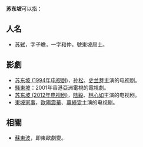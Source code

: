 '''苏东坡'''可以指：

==人名==
*[[苏轼|苏轼]]，字子瞻，一字和仲，號東坡居士。

==影劇==
*[[苏东坡_(1994年电视剧)|苏东坡 (1994年电视剧)]]，[[孙松_(演员)|孙松]]、[[史兰芽|史兰芽]]主演的电视剧。
*[[騷東坡|騷東坡]]：2001年香港亞洲電視的電視劇。
*[[苏东坡_(2012年电视剧)|苏东坡 (2012年电视剧)]]，[[陆毅|陆毅]]、[[林心如|林心如]]主演的电视剧。
*[[東坡家事|東坡家事]]，[[歐陽震華|歐陽震華]]、[[萬綺雯|萬綺雯]]主演的电视剧。

==相關==
*[[東歐劇變|蘇東波]]，即東歐劇變。

{{disambig|Cat=三字中國相關消歧義}}